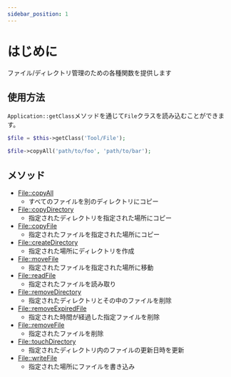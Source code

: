 ```yaml
---
sidebar_position: 1
---
```


# はじめに

ファイル/ディレクトリ管理のための各種関数を提供します

## 使用方法

`Application::getClass`メソッドを通じて`File`クラスを読み込むことができます。

```php title="Controller"
$file = $this->getClass('Tool/File');

$file->copyAll('path/to/foo', 'path/to/bar');
```

## メソッド

- [File::copyAll](/docs/fegg/library/file/methods/copyall)
  - すべてのファイルを別のディレクトリにコピー
- [File::copyDirectory](/docs/fegg/library/file/methods/copydirectory)
  - 指定されたディレクトリを指定された場所にコピー
- [File::copyFile](/docs/fegg/library/file/methods/copyfile)
  - 指定されたファイルを指定された場所にコピー
- [File::createDirectory](/docs/fegg/library/file/methods/createdirectory)
  - 指定された場所にディレクトリを作成
- [File::moveFile](/docs/fegg/library/file/methods/movefile)
  - 指定されたファイルを指定された場所に移動
- [File::readFile](/docs/fegg/library/file/methods/readfile)
  - 指定されたファイルを読み取り
- [File::removeDirectory](/docs/fegg/library/file/methods/removedirectory)
  - 指定されたディレクトリとその中のファイルを削除
- [File::removeExpiredFile](/docs/fegg/library/file/methods/removeexpiredfile)
  - 指定された時間が経過した指定ファイルを削除
- [File::removeFile](/docs/fegg/library/file/methods/removefile)
  - 指定されたファイルを削除
- [File::touchDirectory](/docs/fegg/library/file/methods/touchdirectory)
  - 指定されたディレクトリ内のファイルの更新日時を更新
- [File::writeFile](/docs/fegg/library/file/methods/writefile)
  - 指定された場所にファイルを書き込み
